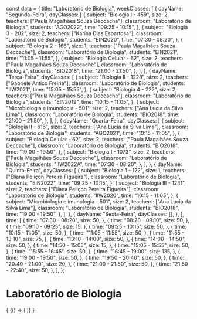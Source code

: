 const data = {
  title: "Laboratório de Biologia",
  weekClasses: [
    {
      dayName: "Segunda-Feira",
      dayClasses: [
        {
          subject: "Biologia I - 459",
          size: 2,
          teachers: ["Paula Magalhães Souza Deccache"],
          classroom: "Laboratório de Biologia",
          students: "AGO2022",
          time: "09:25 - 10:15",
        },
        {
          subject: "Biologia 3 - 202",
          size: 2,
          teachers: ["Karina Dias Espartosa"],
          classroom: "Laboratório de Biologia",
          students: "EIN2020",
          time: "07:30 - 08:20",
        },
        {
          subject: "Biologia 2 - 168",
          size: 1,
          teachers: ["Paula Magalhães Souza Deccache"],
          classroom: "Laboratório de Biologia",
          students: "EIN2021",
          time: "11:05 - 11:55",
        },
        {
          subject: "Biologia Celular - 62",
          size: 2,
          teachers: ["Paula Magalhães Souza Deccache"],
          classroom: "Laboratório de Biologia",
          students: "BIO2018",
          time: "21:00 - 21:50",
        },
      ],
    },
    {
      dayName: "Terça-Feira",
      dayClasses: [
        {
          subject: "Biologia II - 1228",
          size: 2,
          teachers: ["Gabriele Antico Freiria"],
          classroom: "Laboratório de Biologia",
          students: "IIW2021",
          time: "15:05 - 15:55",
        },
        {
          subject: "Biologia 4 - 222",
          size: 2,
          teachers: ["Paula Magalhães Souza Deccache"],
          classroom: "Laboratório de Biologia",
          students: "EIN2019",
          time: "10:15 - 11:05",
        },
        {
          subject: "Microbiologia e imunologia - 501",
          size: 2,
          teachers: ["Ana Lucia da Silva Lima"],
          classroom: "Laboratório de Biologia",
          students: "BIO2018",
          time: "21:00 - 21:50",
        },
      ],
    },
    {
      dayName: "Quarta-Feira",
      dayClasses: [
        {
          subject: "Biologia II - 616",
          size: 2,
          teachers: ["Ana Lucia da Silva Lima"],
          classroom: "Laboratório de Biologia",
          students: "AGO2021",
          time: "10:15 - 11:05",
        },
        {
          subject: "Biologia Celular - 62",
          size: 2,
          teachers: ["Paula Magalhães Souza Deccache"],
          classroom: "Laboratório de Biologia",
          students: "BIO2018",
          time: "19:00 - 19:50",
        },
        {
          subject: "Biologia I - 1073",
          size: 2,
          teachers: ["Paula Magalhães Souza Deccache"],
          classroom: "Laboratório de Biologia",
          students: "IIW2022A",
          time: "07:30 - 08:20",
        },
      ],
    },
    {
      dayName: "Quinta-Feira",
      dayClasses: [
        {
          subject: "Biologia 1 - 122",
          size: 1,
          teachers: ["Eliana Peliçon Pereira Figueira"],
          classroom: "Laboratório de Biologia",
          students: "EIN2022",
          time: "09:25 - 10:15",
        },
        {
          subject: "Biologia III - 1241",
          size: 2,
          teachers: ["Eliana Peliçon Pereira Figueira"],
          classroom: "Laboratório de Biologia",
          students: "IIW2020",
          time: "10:15 - 11:05",
        },
        {
          subject: "Microbiologia e imunologia - 501",
          size: 2,
          teachers: ["Ana Lucia da Silva Lima"],
          classroom: "Laboratório de Biologia",
          students: "BIO2018",
          time: "19:00 - 19:50",
        },
      ],
    },
    {
      dayName: "Sexta-Feira",
      dayClasses: [],
    },
  ],
  time: [
    {
      time: "07:30 - 08:20",
      size: 50,
    },
    {
      time: "08:20 - 09:10",
      size: 50,
    },
    {
      time: "09:10 - 09:25",
      size: 15,
    },
    {
      time: "09:25 - 10:15",
      size: 50,
    },
    {
      time: "10:15 - 11:05",
      size: 50,
    },
    {
      time: "11:05 - 11:55",
      size: 50,
    },
    {
      time: "11:55 - 13:10",
      size: 75,
    },
    {
      time: "13:10 - 14:00",
      size: 50,
    },
    {
      time: "14:00 - 14:50",
      size: 50,
    },
    {
      time: "14:50 - 15:05",
      size: 15,
    },
    {
      time: "15:05 - 15:55",
      size: 50,
    },
    {
      time: "15:55 - 16:45",
      size: 50,
    },
    {
      time: "16:45 - 19:00",
      size: 135,
    },
    {
      time: "19:00 - 19:50",
      size: 50,
    },
    {
      time: "19:50 - 20:40",
      size: 50,
    },
    {
      time: "20:40 - 21:00",
      size: 20,
    },
    {
      time: "21:00 - 21:50",
      size: 50,
    },
    {
      time: "21:50 - 22:40",
      size: 50,
    },
  ],
};

# Laboratório de Biologia

<div>
  {
    <BrowserOnly>
      {() => (
        <Grid
          title={data.title}
          weekClasses={data.weekClasses}
          time={data.time}
        />
      )}
    </BrowserOnly>
  }
</div>
